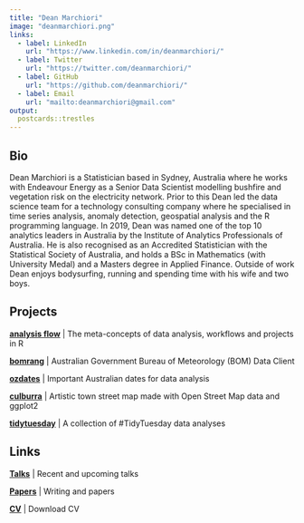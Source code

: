 ```yaml
---
title: "Dean Marchiori"
image: "deanmarchiori.png"
links:
  - label: LinkedIn
    url: "https://www.linkedin.com/in/deanmarchiori/"
  - label: Twitter
    url: "https://twitter.com/deanmarchiori/"
  - label: GitHub
    url: "https://github.com/deanmarchiori/"
  - label: Email
    url: "mailto:deanmarchiori@gmail.com"
output:
  postcards::trestles
---
```

 
## Bio

Dean Marchiori is a Statistician based in Sydney, Australia where he works with Endeavour Energy as a Senior Data Scientist modelling bushfire and vegetation risk on the electricity network. Prior to this Dean led the data science team for a technology consulting company where he specialised in time series analysis, anomaly detection, geospatial analysis and the R programming language. In 2019, Dean was named one of the top 10 analytics leaders in Australia by the Institute of Analytics Professionals of Australia. He is also recognised as an Accredited Statistician with the Statistical Society of Australia, and holds a BSc in Mathematics (with University Medal) and a Masters degree in Applied Finance. Outside of work Dean enjoys bodysurfing, running and spending time with his wife and two boys.

## Projects

[**analysis flow**](https://github.com/deanmarchiori/analysis-flow) | The meta-concepts of data analysis, workflows and projects in R   

[**bomrang**](https://github.com/ropensci/bomrang/) | Australian Government Bureau of Meteorology (BOM) Data Client    

[**ozdates**](https://github.com/deanmarchiori/ozdates) | Important Australian dates for data analysis   

[**culburra**](https://github.com/deanmarchiori/culburra) | Artistic town street map made with Open Street Map data and ggplot2    

[**tidytuesday**](https://github.com/deanmarchiori/tidytuesday) | A collection of #TidyTuesday data analyses  


## Links

[**Talks**](https://github.com/deanmarchiori/talks) | Recent and upcoming talks  

[**Papers**](https://github.com/deanmarchiori/talks#papers) | Writing and papers

[**CV**](https://github.com/deanmarchiori/CV/raw/master/CV/CV.pdf) | Download CV  
